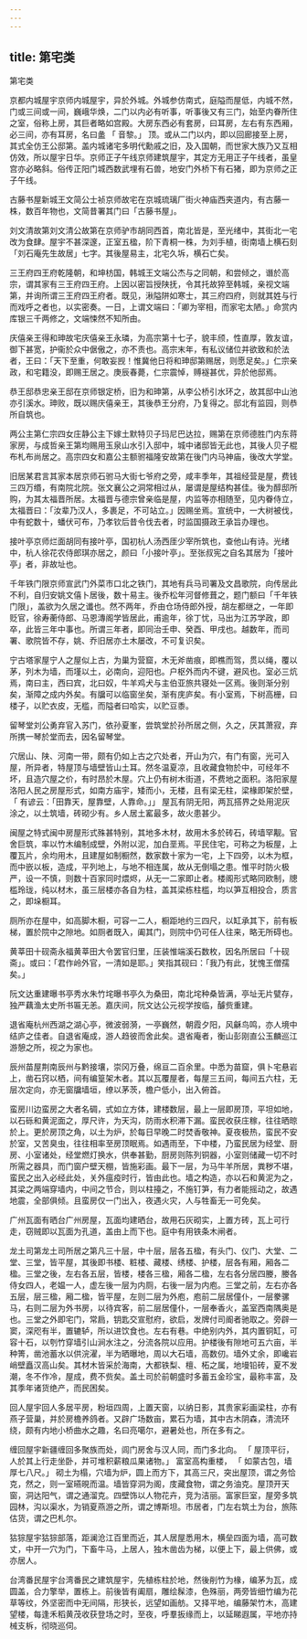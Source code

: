 ```yaml
---
---
---
```

title: 第宅类
---



第宅类

京都内城屋宇京师内城屋宇，异於外城。外城参仿南式，庭隘而屋低，内城不然，门或三间或一间，巍峨华焕，二门以内必有听事，听事後又有三门，始至内眷所住之室，俗称上房，其巨者略如宫殿。大房东西必有套房，曰耳房，左右有东西厢，必三间，亦有耳房，名曰盠 「 音黎。」 顶。或从二门以内，即以回廊接至上房，其式全仿王公邸第。盖内城诸宅多明代勳戚之旧，及入国朝，而世家大族乃又互相仿效，所以屋宇日华。京师正子午线京师建筑屋宇，其定方无用正子午线者，虽皇宫亦必略斜。俗传正阳门城西数武埋有石兽，地安门外桥下有石猪，即为京师之正子午线。

古藤书屋新城王文简公士祯京师故宅在京城琉璃厂街火神庙西夹道内，有古藤一株，数百年物也，文简昔署其门曰「古藤书屋」。

刘文清故第刘文清公故第在京师驴市胡同西首，南北皆是，至光绪中，其街北一宅改为食肆。屋宇不甚深邃，正室五楹，阶下青桐一株，为刘手植，街南墙上横石刻「刘石庵先生故居」七字。其後屋易主，北宅久坼，横石亡矣。

三王府四王府乾隆朝，和坤枋国，韩城王文端公杰与之同朝，和尝倾之，谮於高宗，谓其家有三王府四王府。上因以密旨授陕抚，令其托故猝至韩城，亲视文端第，并询所谓三王府四王府者。既见，湫隘阱如寒士，其三府四府，则就其姓与行而戏呼之者也，以实密奏。一日，上谓文端曰：「卿为宰相，而家宅太陋。」命赏内库银三千两修之，文端悚然不知所由。

庆僖亲王得和珅故宅庆僖亲王永璘，为高宗第十七子，貌丰颀，性直厚，敦友谊，御下甚宽，护衞於众中倨傲之，亦不责也。高宗末年，有私议储位并欲致和於法者，王曰：「天下至重，何敢妄觊！惟冀他日将和珅邸第赐居，则愿足矣。」仁宗亲政，和宅籍没，即赐王居之。庚辰春薨，仁宗震悼，赙襚甚优，异於他邸焉。

恭王邸恭忠亲王邸在京师银定桥，旧为和珅第，从李公桥引水环之，故其邸中山池亦引溪水。珅败，既以赐庆僖亲王，其後恭王分府，乃复得之。邸北有监园，则恭所自筑也。

两公主第仁宗四女庄静公主下嫁土默特贝子玛尼巴达拉，赐第在京师德胜门内东蒋家房，与成哲亲王第均赐用玉泉山水引入邸中，城中诸邸皆无此也，其後人贝子棍布札布尚居之。高宗四女和嘉公主额驸福隆安故第在後门内马神庙，後改大学堂。

旧居某君言其家本居京师石驸马大街七爷府之旁，咸丰季年，其祖经营是屋，费钱三四万缗，有南院北院。张文襄公之洞常相过从，屡谓是屋结构甚佳。後为醇邸所购，为其太福晋所居。太福晋与德宗曾亲临是屋，内监等亦相随至，见内眷侍立，太福晋曰：「汝辈乃汉人，多裹足，不可站立。」因赐坐焉。宣统中，一大树被伐，中有蛇数十，蟠伏可布，乃孝钦后昔令伐去者，时监国摄政王承旨办理也。

接叶亭京师烂面胡同有接叶亭，国初杭人汤西厓少宰所筑也，查他山有诗。光绪中，杭人徐花农侍郎琪亦居之，颜曰「小接叶亭」。至张叔宪之自名其居为「接叶亭」者，非故址也。

千年铁门限京师宣武门外菜市口北之铁门，其地有兵马司署及文昌歌院，向传居此不利，自归安姚文僖卜居後，数十易主。後乔松年河督修葺之，题门额曰「千年铁门限」，盖欲为久居之谶也。然不两年，乔由仓场侍郎外授，胡左都继之，一年即贬官，徐寿蘅侍郎、马恩漙阁学皆居此，甫逾年，徐丁忧，马出为江苏学政，即卒，此皆三年中事也。所谓三年者，即同治壬申、癸酉、甲戌也。越数年，而司署、歌院皆不存，姚、乔旧居亦土木屡改，不可复识矣。

宁古塔家屋宁人之屋似上古，为巢为营窟，木无斧凿痕，即樵而驾，贯以绳，覆以茅，列木为墙，而墐以土，必南向，迎阳也。户枢外而内不键，避风也。室必三炕焉，南曰主，西曰宾，北曰奴，牛羊鸡犬与主伯亚旅共寝处一区焉。後则渐分别矣，渐障之成内外矣。有牖可以临窗坐矣，渐有庑庐矣。有小室焉，下树高栅，曰楼子，以贮衣皮，无槛，而隘者曰哈实，以贮豆黍。

留琴堂刘公勇弃官入苏门，依孙夏峯，尝筑堂於孙所居之侧，久之，厌其萧寂，弃所携一琴於堂而去，因名留琴堂。

穴居山、陕、河南一带，颇有仍如上古之穴处者，开山为穴，有门有窗，光可入屋，所异者，特屋顶与墙壁皆山土耳。然冬温夏凉，且收藏食物於中，可经年不坏，且造穴屋之价，有时昂於木屋。穴上仍有树木街道，不费地之面积。洛阳家屋洛阳人民之房屋形式，如南方庙宇，矮而小，无楼，且有梁无柱，梁椽即架於壁， 「 有谚云：「田靠天，屋靠壁，人靠命。」」 屋瓦有阴无阳，两瓦搭界之处用泥灰涂之，以土筑墙，砖砌少有。乡人居土窰最多，故火患甚少。

闽屋之特式闽中房屋形式殊甚特别，其地多木材，故用木多於砖石，砖墙罕觏。官舍巨筑，率以竹木编制成壁，外附以泥，加白垩焉。平民住宅，可称之为板屋，上覆瓦片，余均用木，且建屋如制橱然，数家数十家为一宅，上下四旁，以木为框，而中嵌以板，造成，平列地上，与地不相连属，故从无倒塌之患。惟平时防火极严，设一不慎，则数十百家同时煨烬，从无一二家即止者。楼阁形式略同欧制，牕槛玲珑，纯以材木，虽三层楼亦各自为柱，盖其梁栋柱槛，均以笋互相投合，质言之，即垛橱耳。

厕所亦在屋中，如高脚木橱，可容一二人，橱距地约三四尺，以缸承其下，前有板梯，置於院中之隙地。如厕者既入，阖其门，则院中仍可任人往来，略无所碍也。

黄莘田十砚斋永福黄莘田大令罢官归里，压装惟端溪石数枚，因名所居曰「十砚斋」。或曰：「君作岭外官，一清如是耶。」笑指其砚曰：「我乃有此，犹愧王僧孺矣。」

阮文达重建曝书亭秀水朱竹垞曝书亭久为桑田，南北垞种桑皆满，亭址无片甓存，独严藕渔太史所书匾无恙。嘉庆间，阮文达公元视学按临，醵赀重建。

退省庵杭州西湖之湖心亭，微波弱漪，一亭巍然，朝霞夕阳，风龢鸟鸣，亦人境中结庐之佳者。自退省庵成，游人趋彼而舍此矣。退省庵者，衡山彭刚直公玉麟巡江游憩之所，视之为家也。

辰州苗屋荆南辰州与黔接壤，崇冈万叠，绵亘二百余里。中悉为苗窟，俱卜宅悬岩上，凿石窍以栖，间有编篁架木者。其以瓦覆屋者，每屋三五间，每间五六柱，无层次定向，亦无窗牖墙垣，缭以茅茨，檐户低小，出入俯首。

蛮房川边蛮房之大者名碉，式如立方体，建楼数层，最上一层即房顶，平坦如地，以石砾和黄泥面之，厚尺许，为天沟，防雨水积滞下漏。蛮民收获庄稼，往往晒晾於上。更於房顶之角，以土为炉，於每日早晚二时焚香敬神。夏夜极热，蛮民不安於室，又苦臭虫，往往相率至房顶眠焉。如遇雨至，下中楼，乃蛮民居为经堂、厨房、小室诸处，经堂燃灯换水，供奉甚勤，厨房则陈列铜器，小室则储藏一切不时所需之器具，而门窗户壁天棚，皆施彩画。最下一层，为马牛羊所居，粪秽不堪，蛮民之出入必经此处，关外瘟疫时行，皆由此也。墙之构造，亦以石和黄泥为之，其梁之两端穿墙内，中间之节合，则以柱擡之，不施钉笋，有力者能摇动之，故遇地震，全部俱倾。且蛮房仅一门出入，夜遇火灾，人与牲畜无一可免矣。

广州瓦面有晒台广州房屋，瓦面均建晒台，故用石灰砌实，上置方砖，瓦上可行走，窃贼即以瓦面为孔道，盖由上而下也。庭中有用铁条木闸者。

龙土司第龙土司所居之第凡三十层，中十层，层各五楹，有头门、仪门、大堂、二堂、三堂，皆平屋，其後即书楼、粧楼、藏楼、绣楼、护楼，层各有厢，厢各二楹。三堂之後，左右各五层，皆楼，楼各三楹，厢各二楹，左右各分居四媵，媵各侍女四人，老媪一人，虚左後一层为内厕，右後一层为内庖。三堂之前，左右亦各五层，层三楹，厢二楹，皆平屋，左则二层为外庖，庖前二层居僮仆，一层豢骡马，右则二层为外书房，以待宾客，前二层居僮仆，一层奉香火，盖室西南隅奥是也。三堂之外即宅门，常扃，钥匙交宣慰府，欲启，发牌付司阍者驰取之。旁辟一窦，深咫有半，置辘轳，所以进饮食也。左右有巷。中绝别内外，其内置铜缸，可容十石，以刳竹穿墙引山涧水注之，分流各院以应用。护楼後有隙地可五六亩，半种箐，凿池蓄水以供浣濯，半为晒曝地，周以大石墙，高数仞。墙外丈余，即巉岩峭壁矗汉高山矣。其材木皆采於海南，大都铁梨、檀、柘之属，地墁铅砖，夏不发潮，冬不作冷，屋成，费不赀矣。盖土司於前朝盛时多蓄五金珍宝，最称丰富，及其季年诸货绝产，而民困矣。

回人屋宇回人多居平房，粉垣四周，上置天窗，以纳日影，其贵家彩画梁柱，亦有燕子营巢，并於房檐养鸽者。又辟广场数亩，累石为墙，其中古木阴森，清流环绕，颇有内地小桥曲水之趣，名曰亮噶尔，避暑处也，所在多有之。

缠回屋宇新疆缠回多聚族而处，闾门房舍与汉人同，而门多北向。 「 屋顶平衍，人於其上行走坐卧，并可堆积薪粮瓜果诸物。」 富室高构重楼， 「 如蒙古包，墙厚七八尺。」 砌土为榻，穴墙为炉，圆上而方下，其高三尺，突出屋顶，谓之务恰克，然之，则一室曣晛而温。墙皆穿洞为阁，庋藏食物，谓之务油克。屋顶开天窗，洞达阳气，谓之通溜克。四壁饰以人物花卉，竞为洁丽。富家巨室，屋旁多筑园林，沟以渠水，为销夏燕游之所，谓之博斯坦。市居者，门左右筑土为台，旅陈估货，谓之巴札尔。

狜猔屋宇狜猔部落，距澜沧江百里而近，其人居屋悉用木，横垒四面为墙，高可数丈，中开一穴为门，下畜牛马，上居人，独木凿齿为梯，以便上下，最上供佛，或亦居人。

台湾番民屋宇台湾番民之建筑屋宇，先植栋柱於地，然後削竹为椽，编茅为瓦，成圆盖，合力擎举，置栋上。前後皆有阖扇，雕绘髹漆，色殊丽，两旁皆细竹编为花草等纹，外坚密而中无间隔，形狭长，远望如画舫。又择平地，编藤架竹木，高建望楼，每逢禾稻黄茂收获登场之时，至夜，呼羣扳缘而上，以延睇遐属，平地亦持械支柝，彻晓巡伺。